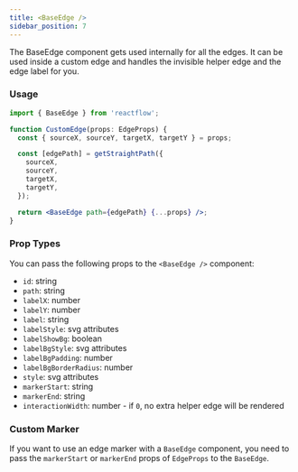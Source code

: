 ```yaml
---
title: <BaseEdge />
sidebar_position: 7
---
```


The BaseEdge component gets used internally for all the edges. It can be used inside a custom edge and handles the invisible helper edge and the edge label for you.

### Usage

```jsx
import { BaseEdge } from 'reactflow';

function CustomEdge(props: EdgeProps) {
  const { sourceX, sourceY, targetX, targetY } = props;

  const [edgePath] = getStraightPath({
    sourceX,
    sourceY,
    targetX,
    targetY,
  });

  return <BaseEdge path={edgePath} {...props} />;
}
```

### Prop Types

You can pass the following props to the `<BaseEdge />` component:

- `id`: string
- `path`: string
- `labelX`: number
- `labelY`: number
- `label`: string
- `labelStyle`: svg attributes
- `labelShowBg`: boolean
- `labelBgStyle`: svg attributes
- `labelBgPadding`: number
- `labelBgBorderRadius`: number
- `style`: svg attributes
- `markerStart`: string
- `markerEnd`: string
- `interactionWidth`: number - if `0`, no extra helper edge will be rendered

### Custom Marker

If you want to use an edge marker with a `BaseEdge` component, you need to pass the `markerStart` or `markerEnd` props of `EdgeProps` to the `BaseEdge`.
